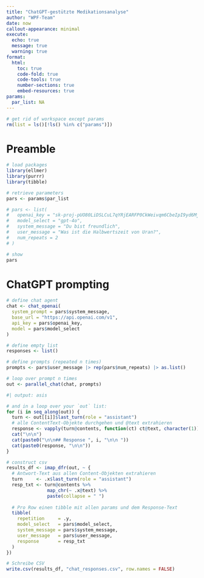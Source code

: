 ```yaml
---
title: "ChatGPT-gestützte Medikationsanalyse"
author: "WPF-Team"
date: now
callout-appearance: minimal
execute:
  echo: true
  message: true
  warning: true
format:
  html:
    toc: true
    code-fold: true
    code-tools: true
    number-sections: true
    embed-resources: true
params:
  par_list: NA
---
```


```r
# get rid of workspace except params
rm(list = ls()[!ls() %in% c("params")])
```

# Preamble


```r
# load packages
library(ellmer)
library(purrr)
library(tibble)

# retrieve parameters
pars <- params$par_list

# pars <- list(
#   openai_key = "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",
#   model_select = "gpt-4o",
#   system_message = "Du bist freundlich",
#   user_message = "Was ist die Halbwertszeit von Uran?",
#   num_repeats = 2
# )

# show
pars
```


# ChatGPT prompting

```r
# define chat agent
chat <- chat_openai(
  system_prompt = pars$system_message,
  base_url = "https://api.openai.com/v1",
  api_key = pars$openai_key,
  model = pars$model_select
)

# define empty list
responses <- list()

# define prompts (repeated n times)
prompts <- pars$user_message |> rep(pars$num_repeats) |> as.list()

# loop over prompt n times
out <- parallel_chat(chat, prompts)
```


```r
#| output: asis

# and in a loop over your `out` list:
for (i in seq_along(out)) {
  turn <- out[[i]]$last_turn(role = "assistant")
  # alle ContentText-Objekte durchgehen und @text extrahieren
  response <- vapply(turn@contents, function(ct) ct@text, character(1))
  cat("\n\n")
  cat(paste0("\n\n## Response ", i, "\n\n "))
  cat(paste0(response, "\n\n"))
}
```

```r
# construct csv
results_df <- imap_dfr(out, ~ {
  # Antwort-Text aus allen Content-Objekten extrahieren
  turn     <- .x$last_turn(role = "assistant")
  resp_txt <- turn@contents %>%
               map_chr(~ .x@text) %>%
               paste(collapse = " ")
  
  # Pro Row einen tibble mit allen params und dem Response-Text
  tibble(
    repetition     = .y,
    model_select   = pars$model_select,
    system_message = pars$system_message,
    user_message   = pars$user_message,
    response       = resp_txt
  )
})

# Schreibe CSV
write.csv(results_df, "chat_responses.csv", row.names = FALSE)
```





